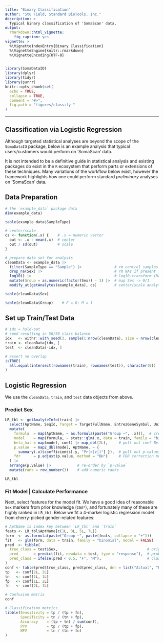 ```yaml
---
title: "Binary Classification"
author: "Stu Field, Standard BioTools, Inc."
description: >
  Typical binary classification of 'SomaScan' data.
output:
  rmarkdown::html_vignette:
    fig_caption: yes
vignette: >
  %\VignetteIndexEntry{Binary Classification}
  %\VignetteEngine{knitr::rmarkdown}
  %\VignetteEncoding{UTF-8}
---
```


```r
library(SomaDataIO)
library(dplyr)
library(tidyr)
library(purrr)
knitr::opts_chunk$set(
  echo = TRUE,
  collapse = TRUE,
  comment = "#>",
  fig.path = "figures/classify-"
)
```


----------------


## Classification via Logistic Regression


Although targeted statistical analyses are beyond the scope of 
the `SomaDataIO` package, below is an example analysis
that typical users/customers would perform on 'SomaScan' data.

It is not intended to be a definitive guide in statistical
analysis and existing packages do exist in the `R` ecosystem that perform
parts or extensions of these techniques. Many variations of the workflow
below exist, however the framework highlights how one could perform standard
_preliminary_ analyses on 'SomaScan' data.


## Data Preparation
```r
# the `example_data` package data
dim(example_data)

table(example_data$SampleType)

# center/scale
cs <- function(.x) {    # .x = numeric vector
  out <- .x - mean(.x)  # center
  out / sd(out)         # scale
}

# prepare data set for analysis
cleanData <- example_data |>
  filter(SampleType == "Sample") |>               # rm control samples
  drop_na(Sex) |>                                 # rm NAs if present
  log10() |>                                      # log10-transform (Math Generic)
  mutate(Group = as.numeric(factor(Sex)) - 1) |>  # map Sex -> 0/1
  modify_at(getAnalytes(example_data), cs)        # center/scale analytes

table(cleanData$Sex)

table(cleanData$Group)    # F = 0; M = 1
```

## Set up Train/Test Data

```r
# idx = hold-out 
# seed resulting in 50/50 class balance
idx   <- withr::with_seed(3, sample(1:nrow(cleanData), size = nrow(cleanData) - 50))
train <- cleanData[idx, ]
test  <- cleanData[-idx, ]

# assert no overlap
isTRUE(
  all.equal(intersect(rownames(train), rownames(test)), character(0))
)
```


## Logistic Regression
We use the `cleanData`, `train`, and `test` data objects from above.

### Predict Sex
```r
LR_tbl <- getAnalyteInfo(train) |>
  select(AptName, SeqId, Target = TargetFullName, EntrezGeneSymbol, UniProt) |>
  mutate(
    formula  = map(AptName, ~ as.formula(paste("Group ~", .x))),  # create formula
    model    = map(formula, ~ stats::glm(.x, data = train, family = "binomial", model = FALSE)),  # fit glm()
    beta_hat = map(model, coef) |> map_dbl(2L),     # pull out coef Beta
    p.value  = map2_dbl(model, AptName, ~ {
      summary(.x)$coefficients[.y, "Pr(>|z|)"] }),  # pull out p-values
    fdr      = p.adjust(p.value, method = "BH")     # FDR correction multiple testing
  ) |>
  arrange(p.value) |>            # re-order by `p-value`
  mutate(rank = row_number())    # add numeric ranks

LR_tbl
```


### Fit Model | Calculate Performance

Next, select features for the model fit. We have a good idea of reasonable `Sex`
markers from prior knowledge (`CGA*`), and fortunately many of these are highly
ranked in `LR_tbl`. Below we fit a 4-marker logistic regression model from
cherry-picked gender-related features:

```r
# AptName is index key between `LR_tbl` and `train`
feats <- LR_tbl$AptName[c(1L, 3L, 5L, 7L)]
form  <- as.formula(paste("Group ~", paste(feats, collapse = "+")))
fit   <- glm(form, data = train, family = "binomial", model = FALSE)
pred  <- tibble(
  true_class = test$Sex,                                         # orig class label
  pred       = predict(fit, newdata = test, type = "response"),  # prob. 'Male'
  pred_class = ifelse(pred < 0.5, "F", "M"),                     # class label
)
conf <- table(pred$true_class, pred$pred_class, dnn = list("Actual", "Predicted"))
tp   <- conf[2L, 2L]
tn   <- conf[1L, 1L]
fp   <- conf[1L, 2L]
fn   <- conf[2L, 1L]

# Confusion matrix
conf

# Classification metrics
tibble(Sensitivity = tp / (tp + fn),
       Specificity = tn / (tn + fp),
       Accuracy    = (tp + tn) / sum(conf),
       PPV         = tp / (tp + fp),
       NPV         = tn / (tn + fn)
)
```

